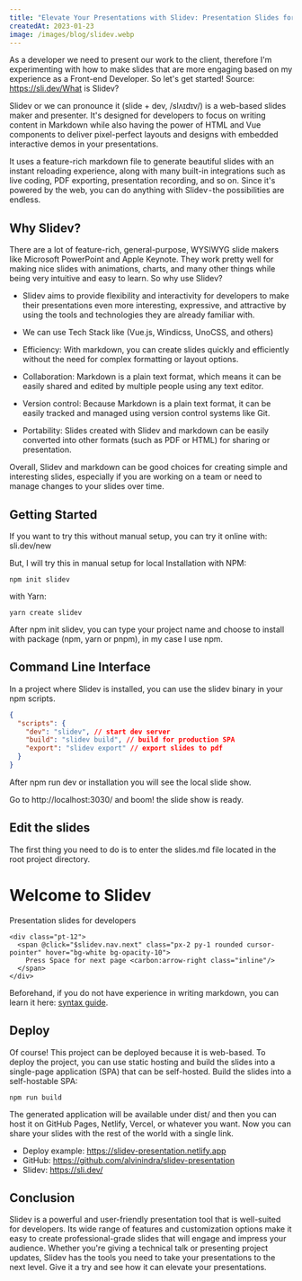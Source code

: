 ```yaml
---
title: "Elevate Your Presentations with Slidev: Presentation Slides for Developers"
createdAt: 2023-01-23
image: /images/blog/slidev.webp
---
```


As a developer we need to present our work to the client, therefore I'm experimenting with how to make slides that are more engaging based on my experience as a Front-end Developer. So let's get started!
Source: https://sli.dev/What is Slidev?

Slidev or we can pronounce it (slide + dev, /slʌɪdɪv/) is a web-based slides maker and presenter. It's designed for developers to focus on writing content in Markdown while also having the power of HTML and Vue components to deliver pixel-perfect layouts and designs with embedded interactive demos in your presentations.

It uses a feature-rich markdown file to generate beautiful slides with an instant reloading experience, along with many built-in integrations such as live coding, PDF exporting, presentation recording, and so on. Since it's powered by the web, you can do anything with Slidev - the possibilities are endless.

## Why Slidev?

There are a lot of feature-rich, general-purpose, WYSIWYG slide makers like Microsoft PowerPoint and Apple Keynote. They work pretty well for making nice slides with animations, charts, and many other things while being very intuitive and easy to learn. So why use Slidev?

- Slidev aims to provide flexibility and interactivity for developers to make their presentations even more interesting, expressive, and attractive by using the tools and technologies they are already familiar with.

- We can use Tech Stack like (Vue.js, Windicss, UnoCSS, and others)

- Efficiency: With markdown, you can create slides quickly and efficiently without the need for complex formatting or layout options.
- Collaboration: Markdown is a plain text format, which means it can be easily shared and edited by multiple people using any text editor.
- Version control: Because Markdown is a plain text format, it can be easily tracked and managed using version control systems like Git.
- Portability: Slides created with Slidev and markdown can be easily converted into other formats (such as PDF or HTML) for sharing or presentation.

Overall, Slidev and markdown can be good choices for creating simple and interesting slides, especially if you are working on a team or need to manage changes to your slides over time.

## Getting Started

If you want to try this without manual setup, you can try it online with: sli.dev/new

But, I will try this in manual setup for local
Installation
with NPM:

```shell
npm init slidev
```

with Yarn:

```shell
yarn create slidev
```

After npm init slidev, you can type your project name and choose to install with package (npm, yarn or pnpm), in my case I use npm.

## Command Line Interface

In a project where Slidev is installed, you can use the slidev binary in your npm scripts.

```json
{
  "scripts": {
    "dev": "slidev", // start dev server
    "build": "slidev build", // build for production SPA
    "export": "slidev export" // export slides to pdf
  }
}
```

After npm run dev or installation you will see the local slide show.

Go to http://localhost:3030/ and boom! the slide show is ready.

## Edit the slides

The first thing you need to do is to enter the slides.md file located in the root project directory.

# Welcome to Slidev

Presentation slides for developers

```vue
<div class="pt-12">
  <span @click="$slidev.nav.next" class="px-2 py-1 rounded cursor-pointer" hover="bg-white bg-opacity-10">
    Press Space for next page <carbon:arrow-right class="inline"/>
  </span>
</div>
```

Beforehand, if you do not have experience in writing markdown, you can learn it here: [syntax guide](https://sli.dev/guide/syntax.html).

## Deploy

Of course! This project can be deployed because it is web-based. To deploy the project, you can use static hosting and build the slides into a single-page application (SPA) that can be self-hosted. Build the slides into a self-hostable SPA:

```shell
npm run build
```

The generated application will be available under dist/ and then you can host it on GitHub Pages, Netlify, Vercel, or whatever you want. Now you can share your slides with the rest of the world with a single link.

- Deploy example: https://slidev-presentation.netlify.app
- GitHub: https://github.com/alvinindra/slidev-presentation
- Slidev: https://sli.dev/

## Conclusion

Slidev is a powerful and user-friendly presentation tool that is well-suited for developers. Its wide range of features and customization options make it easy to create professional-grade slides that will engage and impress your audience. Whether you're giving a technical talk or presenting project updates, Slidev has the tools you need to take your presentations to the next level. Give it a try and see how it can elevate your presentations.
